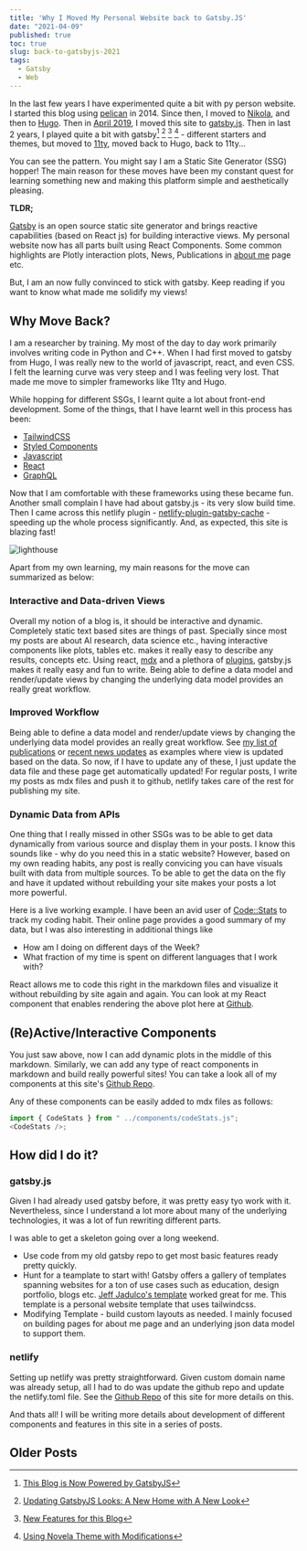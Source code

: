 ```yaml
---
title: 'Why I Moved My Personal Website back to Gatsby.JS'
date: "2021-04-09"
published: true
toc: true
slug: back-to-gatsbyjs-2021
tags:
  - Gatsby
  - Web
---
```



In the last few years I have experimented quite a bit with py person website. I started this blog
using [pelican](https://blog.getpelican.com/) in 2014. Since then, I moved to
[Nikola](https://getnikola.com/), and then to [Hugo](https://gohugo.io/). Then in
[April 2019](/blog/hugo-to-gatsby/), I moved this site to [gatsby.js](https://www.gatsbyjs.com/).
Then in last 2 years, I played quite a bit with gatsby[^1] [^2] [^3] [^4] - different starters and
themes, but moved to [11ty](https://www.11ty.dev/), moved back to Hugo, back to 11ty...

You can see the pattern. You might say I am a Static Site Generator (SSG) hopper! The main reason
for these moves have been my constant quest for learning something new and making this platform
simple and aesthetically pleasing.

<Callout type="note">

**TLDR;**

[Gatsby](https://www.gatsbyjs.com/) is an open source static site generator and brings reactive
capabilities (based on React js) for building interactive views. My personal website now has
all parts built using React Components. Some common highlights are Plotly interaction plots,
News, Publications in [about me](/about) page etc.

</Callout>

But, I am an now fully convinced to stick with gatsby. Keep reading if you want to know what made
me solidify my views!

## Why Move Back?

I am a researcher by training. My most of the day to day work primarily involves writing code in
Python and C++. When I had first moved to gatsby from Hugo, I was really new to the world of
javascript, react, and even CSS. I felt the learning curve was very steep and I was feeling very
lost. That made me move to simpler frameworks like 11ty and Hugo.

While hopping for different SSGs, I learnt quite a lot about front-end development. Some of the
things, that I have learnt well in this process has been:

- [TailwindCSS](https://tailwindcss.com/)
- [Styled Components](https://styled-components.com/)
- [Javascript](https://www.javascript.com/)
- [React](https://reactjs.org/)
- [GraphQL](https://graphql.org/)

Now that I am comfortable with these frameworks using these became fun. Another small complain
I have had about gatsby.js - its very slow build time. Then I came across this netlify plugin -
[netlify-plugin-gatsby-cache](https://github.com/jlengstorf/netlify-plugin-gatsby-cache) -
speeding up the whole process significantly. And, as expected, this site is blazing fast!

![lighthouse](https://res.cloudinary.com/sadanandsingh/image/upload/v1617993565/Screen_Shot_2021-04-06_at_6.15.56_PM_uu0k3x.png)

Apart from my own learning, my main reasons for the move can summarized as below:

### Interactive and Data-driven Views

Overall my notion of a blog is, it should be interactive and dynamic. Completely static text based
sites are things of past. Specially since most my posts are about AI research, data science etc.,
having interactive components like plots, tables etc. makes it really easy to describe any results,
concepts etc. Using react, [mdx](https://mdxjs.com/) and a plethora of
[plugins](https://www.gatsbyjs.com/plugins), gatsby.js makes it really easy and fun to write.
Being able to define a data model and render/update views by changing the underlying data model
provides an really great workflow.

### Improved Workflow

Being able to define a data model and render/update views by changing the underlying data model
provides an really great workflow. See [my list of publications](/about/#publications) or
[recent news updates](/news) as examples where view is updated based on the data.
So now, if I have to update any of these, I just update the data file and these page get
automatically updated! For regular posts, I write my posts as mdx files and push it to github,
netlify takes care of the rest for publishing my site.

### Dynamic Data from APIs

One thing that I really missed in other SSGs was to be able to get data dynamically from various
source and display them in your posts. I know this sounds like - why do you need this in a static
website? However, based on my own reading habits, any post is really convicing you can have visuals
built with data from multiple sources. To be able to get the data on the fly and have it updated
without rebuilding your site makes your posts a lot more powerful.

Here is a live working example. I have been an avid user of
[Code::Stats](https://codestats.net/users/sadanand-singh) to track my coding habit. Their online
page provides a good summary of my data, but I was also interesting in additional things like

- How am I doing on different days of the Week?
- What fraction of my time is spent on different languages that I work with?

<CodeStats />

React allows me to code this right in the markdown files and visualize it without rebuilding by
site again and again. You can look at my React component that enables rendering the above plot here
at [Github](https://github.com/sadanand-singh/reckoning.dev-gatsby/blob/main/src/components/codeStats.js).


## (Re)Active/Interactive Components

You just saw above, now I can add dynamic plots in the middle of this markdown. Similarly, we can
add any type of react components in markdown and build really powerful sites! You can take a look
all of my components at this site's
[Github Repo](https://github.com/sadanand-singh/reckoning.dev-gatsby/blob/main/src/components/).

Any of these components can be easily added to mdx files as follows:

```js
import { CodeStats } from " ../components/codeStats.js";
<CodeStats />;
```

## How did I do it?

### gatsby.js

Given I had already used gatsby before, it was pretty easy tyo work with it. Nevertheless, since I
understand a lot more about many of the underlying technologies, it was a lot of fun rewriting
different parts.

I was able to get a skeleton going over a long weekend.

+ Use code from my old gatsby repo to get most basic features ready pretty quickly.
+ Hunt for a teamplate to start with! Gatsby offers a gallery of templates spanning websites for a
  ton of use cases such as education, design portfolio, blogs etc.
  [Jeff Jadulco's template](https://github.com/jeffjadulco/jeffjadulco.com) worked great for me.
  This template is a personal website template that uses tailwindcss.
+ Modifying Template - build custom layouts as needed. I mainly focused on building pages for about
  me page and an underlying json data model to support them.

### netlify

Setting up netlify was pretty straightforward. Given custom domain name was already setup, all
I had to do was update the github repo and update the netlify.toml file.
See the [Github Repo](https://github.com/sadanand-singh/reckoning.dev-gatsby) of this site
for more details on this.

And thats all! I will be writing more details about development of different components and
features in this site in a series of posts.


## Older Posts

[^1]: [This Blog is Now Powered by GatsbyJS](/blog/hugo-to-gatsby/)
[^2]: [Updating GatsbyJS Looks: A New Home with A New Look](/blog/gatsby-theme-new/)
[^3]: [New Features for this Blog](/blog/blog-new-features/)
[^4]: [Using Novela Theme with Modifications](/blog/novela-theme-update/)
